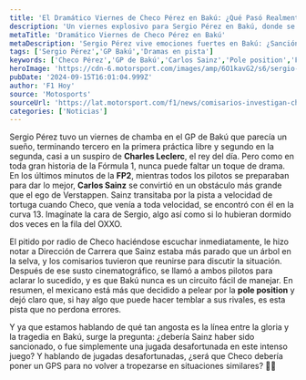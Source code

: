 ```yaml
---
title: 'El Dramático Viernes de Checo Pérez en Bakú: ¿Qué Pasó Realmente?'
description: 'Un viernes explosivo para Sergio Pérez en Bakú, donde se enfrentó a un obstáculo inesperado en plena competencia. Descubre cómo manejó el drama y su lucha por la pole.'
metaTitle: 'Dramático Viernes de Checo Pérez en Bakú'
metaDescription: 'Sergio Pérez vive emociones fuertes en Bakú: ¿Sanción para Sainz o mero accidente? Descubre todos los detalles del GP.'
tags: ['Sergio Pérez','GP Bakú','Dramas en pista']
keywords: ['Checo Pérez','GP de Bakú','Carlos Sainz','Pole position','Fórmula 1']
heroImage: 'https://cdn-6.motorsport.com/images/amp/6O1kavG2/s6/sergio-perez-2.jpg'
pubDate: '2024-09-15T16:01:04.999Z'
author: 'F1 Hoy'
source: 'Motosports'
sourceUrl: 'https://lat.motorsport.com/f1/news/comisarios-investigan-checo-perez-sainz-baku/10653836/?utm_source=RSS&utm_medium=referral&utm_campaign=RSS-F1&utm_term=News&utm_content=lat'
categories: ['Noticias']
---
```

Sergio Pérez tuvo un viernes de chamba en el GP de Bakú que parecía un sueño, terminando tercero en la primera práctica libre y segundo en la segunda, casi a un suspiro de **Charles Leclerc**, el rey del día. Pero como en toda gran historia de la Fórmula 1, nunca puede faltar un toque de drama. En los últimos minutos de la **FP2**, mientras todos los pilotos se preparaban para dar lo mejor, **Carlos Sainz** se convirtió en un obstáculo más grande que el ego de Verstappen. Sainz transitaba por la pista a velocidad de tortuga cuando Checo, que venía a toda velocidad, se encontró con él en la curva 13. Imagínate la cara de Sergio, algo así como si lo hubieran dormido dos veces en la fila del OXXO. 

El pitido por radio de Checo haciéndose escuchar inmediatamente, le hizo notar a Dirección de Carrera que Sainz estaba más parado que un árbol en la selva, y los comisarios tuvieron que reunirse para discutir la situación. Después de ese susto cinematográfico, se llamó a ambos pilotos para aclarar lo sucedido, y es que Bakú nunca es un circuito fácil de manejar. En resumen, el mexicano está más que decidido a pelear por la **pole position** y dejó claro que, si hay algo que puede hacer temblar a sus rivales, es esta pista que no perdona errores.

Y ya que estamos hablando de qué tan angosta es la línea entre la gloria y la tragedia en Bakú, surge la pregunta: ¿debería Sainz haber sido sancionado, o fue simplemente una jugada desafortunada en este intenso juego? Y hablando de jugadas desafortunadas, ¿será que Checo debería poner un GPS para no volver a tropezarse en situaciones similares? 🤔🚦


